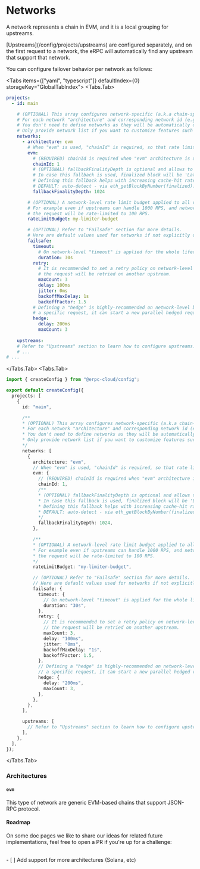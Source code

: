 
# Networks

A network represents a chain in EVM, and it is a local grouping for upstreams.

<Callout type='info'>
  [Upstreams](/config/projects/upstreams) are configured separately, and on the first request to a network, the eRPC will automatically find any upstream that support that network.
</Callout>

You can configure failover behavior per network as follows:

<Tabs items={["yaml", "typescript"]} defaultIndex={0} storageKey="GlobalTabIndex">
  <Tabs.Tab>
```yaml filename="erpc.yaml"
projects:
  - id: main

    # (OPTIONAL) This array configures network-specific (a.k.a chain-specific) features.
    # For each network "architecture" and corresponding network id (e.g. evm.chainId) is required.
    # You don't need to define networks as they will be automatically detected from configured endpoints.
    # Only provide network list if you want to customize features such as failsafe policies, rate limit budget, finality depth, etc.
    networks:
      - architecture: evm
        # When "evm" is used, "chainId" is required, so that rate limit budget or failsafe policies are properly applied.
        evm:
          # (REQUIRED) chainId is required when "evm" architecture is used.
          chainId: 1
          # (OPTIONAL) fallbackFinalityDepth is optional and allows to manually set a finality depth in case upstream does not support eth_getBlockByNumber(finalized).
          # In case this fallback is used, finalized block will be 'LatestBlock - fallbackFinalityDepth'.
          # Defining this fallback helps with increasing cache-hit rate and reducing redundant 'retry' attempts on empty responses, as we know which data is finalized.
          # DEFAULT: auto-detect - via eth_getBlockByNumber(finalized).
          fallbackFinalityDepth: 1024

        # (OPTIONAL) A network-level rate limit budget applied to all requests despite upstreams own rate-limits.
        # For example even if upstreams can handle 1000 RPS, and network-level is limited to 100 RPS,
        # the request will be rate-limited to 100 RPS.
        rateLimitBudget: my-limiter-budget

        # (OPTIONAL) Refer to "Failsafe" section for more details.
        # Here are default values used for networks if not explicitly defined:
        failsafe:
          timeout:
            # On network-level "timeout" is applied for the whole lifecycle of the request (including however many retries happens on upstream)
            duration: 30s
          retry:
            # It is recommended to set a retry policy on network-level to make sure if one upstream is rate-limited,
            # the request will be retried on another upstream.
            maxCount: 3
            delay: 100ms
            jitter: 0ms
            backoffMaxDelay: 1s
            backoffFactor: 1.5
          # Defining a "hedge" is highly-recommended on network-level because if upstream A is being slow for
          # a specific request, it can start a new parallel hedged request to upstream B, for whichever responds faster.
          hedge:
            delay: 200ms
            maxCount: 3
    
    upstreams:
    # Refer to "Upstreams" section to learn how to configure upstreams.
    # ...
# ...
```
</Tabs.Tab>
  <Tabs.Tab>
```ts filename="erpc.ts"
import { createConfig } from "@erpc-cloud/config";

export default createConfig({
  projects: [
    {
      id: "main",

      /**
      * (OPTIONAL) This array configures network-specific (a.k.a chain-specific) features.
      * For each network "architecture" and corresponding network id (e.g. evm.chainId) is required.
      * You don't need to define networks as they will be automatically detected from configured endpoints.
      * Only provide network list if you want to customize features such as failsafe policies, rate limit budget, finality depth, etc.
      */
      networks: [
        {
          architecture: "evm",
          // When "evm" is used, "chainId" is required, so that rate limit budget or failsafe policies are properly applied.
          evm: {
            // (REQUIRED) chainId is required when "evm" architecture is used.
            chainId: 1,
            /**
            * (OPTIONAL) fallbackFinalityDepth is optional and allows to manually set a finality depth in case upstream does not support eth_getBlockByNumber(finalized).
            * In case this fallback is used, finalized block will be 'LatestBlock - fallbackFinalityDepth'.
            * Defining this fallback helps with increasing cache-hit rate and reducing redundant 'retry' attempts on empty responses, as we know which data is finalized.
            * DEFAULT: auto-detect - via eth_getBlockByNumber(finalized).
            */
            fallbackFinalityDepth: 1024,
          },

          /**
          * (OPTIONAL) A network-level rate limit budget applied to all requests despite upstreams own rate-limits.
          * For example even if upstreams can handle 1000 RPS, and network-level is limited to 100 RPS,
          * the request will be rate-limited to 100 RPS.
          */
          rateLimitBudget: "my-limiter-budget",

          // (OPTIONAL) Refer to "Failsafe" section for more details.
          // Here are default values used for networks if not explicitly defined:
          failsafe: {
            timeout: {
              // On network-level "timeout" is applied for the whole lifecycle of the request (including however many retries happens on upstream)
              duration: "30s",
            },
            retry: {
              // It is recommended to set a retry policy on network-level to make sure if one upstream is rate-limited,
              // the request will be retried on another upstream.
              maxCount: 3,
              delay: "100ms",
              jitter: "0ms",
              backoffMaxDelay: "1s",
              backoffFactor: 1.5,
            },
            // Defining a "hedge" is highly-recommended on network-level because if upstream A is being slow for
            // a specific request, it can start a new parallel hedged request to upstream B, for whichever responds faster.
            hedge: {
              delay: "200ms",
              maxCount: 3,
            },
          },
        },
      ],

      upstreams: [
        // Refer to "Upstreams" section to learn how to configure upstreams.
      ],
    },
  ],
});
```
</Tabs.Tab>
</Tabs>

### Architectures

#### `evm`

This type of network are generic EVM-based chains that support JSON-RPC protocol.

#### Roadmap

On some doc pages we like to share our ideas for related future implementations, feel free to open a PR if you're up for a challenge:

<br />
- [ ] Add support for more architectures (Solana, etc)
